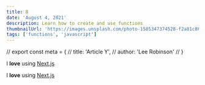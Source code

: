 ```yaml
---
title: B
date: 'August 4, 2021'
description: Learn how to create and use functions
thumbnailUrl: 'https://images.unsplash.com/photo-1585347374528-f2a81c8693b3?ixid=MXwxMjA3fDB8MHxwaG90by1wYWdlfHx8fGVufDB8fHw%3D&ixlib=rb-1.2.1&auto=format&fit=crop&w=3024&q=80'
tags: ['functions', 'javascript']
---
```




// export const meta = {
//   title: 'Article Y',
//   author: 'Lee Robinson'
// }


I **love** using [Next.js](https://nextjs.org/)

<Footer />

I **love** using [Next.js](https://nextjs.org/)


<!-- // export default ({ children }) => <Layout meta={meta}>{children}</Layout> -->